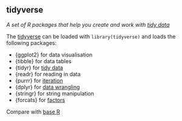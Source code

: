 ## tidyverse

<dfn>A set of R packages that help you create and work with [tidy data](t.html#tidy-data)</dfn>

The [tidyverse](https://www.tidyverse.org/){target="_blank"} can be loaded with `library(tidyverse)` and loads the following packages:

* {ggplot2} for data visualisation
* {tibble} for data tables
* {tidyr} for [tidy data](t.html#tidy-data)
* {readr} for reading in data
* {purrr} for [iteration](i.html#iteration)
* {dplyr} for [data wrangling](d.html#data-wrangling)
* {stringr} for string manipulation
* {forcats} for [factors](f.html#factor)

Compare with [base R](b.html#base-r)
